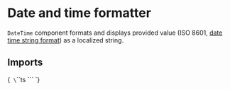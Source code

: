 
<Meta title="Typography/DateTime" of={DateTimeStories} />

# Date and time formatter

`DateTime` component formats and displays provided value (ISO 8601, [date time string format](https://developer.mozilla.org/en-US/docs/Web/JavaScript/Reference/Global_Objects/Date#date_time_string_format)) as a localized string.

## Imports

<Markdown>{`
\`\`\`ts
\`\`\`
`}</Markdown>

<Primary />

<ArgTypes of={DateTime} sort="requiredFirst" />

<Stories includePrimary={false} />

